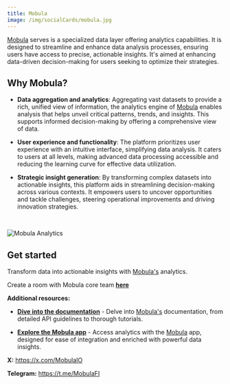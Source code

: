 ```yaml
---
title: Mobula
image: /img/socialCards/mobula.jpg
---
```


[Mobula](https://docs.mobula.io) serves is a specialized data layer offering analytics 
capabilities. It is designed to streamline and enhance data analysis processes, ensuring users have 
access to precise, actionable insights. It's aimed at enhancing data-driven decision-making for 
users seeking to optimize their strategies.

## Why Mobula?

- **Data aggregation and analytics**: Aggregating vast datasets to provide a rich, unified view of 
information, the analytics engine of [Mobula](https://mobula.io) enables analysis that helps unveil 
critical patterns, trends, and insights. This supports informed decision-making by offering a 
comprehensive view of data.

- **User experience and functionality**: The platform prioritizes user experience with an intuitive 
interface, simplifying data analysis. It caters to users at all levels, making advanced data 
processing accessible and reducing the learning curve for effective data utilization.

- **Strategic insight generation**: By transforming complex datasets into actionable insights, this 
platform aids in streamlining decision-making across various contexts. It empowers users to uncover 
opportunities and tackle challenges, steering operational improvements and driving innovation 
strategies.

&nbsp;

<div class="center-container">
  <div class="img-large">
    <img
      src="https://metacore.mobula.io/Capture%20d%E2%80%99e%CC%81cran%202024-04-03%20a%CC%80%2013.36.18.png"
      alt="Mobula Analytics"
    />
  </div>
</div>

## Get started

Transform data into actionable insights with [Mobula's](https://docs.mobula.io) analytics.

Create a room with Mobula core team **[here](https://t.me/MobulaPartnerBot?start=Linea_Docs_Analytics)**

**Additional resources:**

- **[Dive into the documentation](https://docs.mobula.io)** - Delve into [Mobula's](https://docs.mobula.io) 
documentation, from detailed API guidelines to thorough tutorials.

- **[Explore the Mobula app](https://mobula.io)** - Access analytics with the [Mobula](https://mobula.io) 
app, designed for ease of integration and enriched with powerful data insights.

**X:** https://x.com/MobulaIO

**Telegram:** https://t.me/MobulaFI
